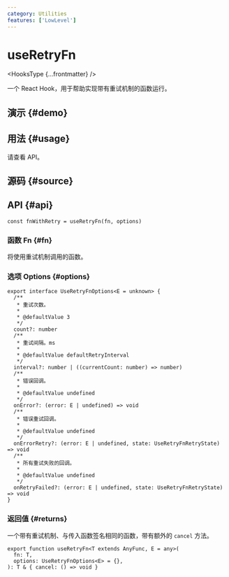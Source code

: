```yaml
---
category: Utilities
features: ['LowLevel']
---
```


# useRetryFn


<HooksType {...frontmatter} />

<Since version="v1.4.0" />

一个 React Hook，用于帮助实现带有重试机制的函数运行。

## 演示 \{#demo}


<App />

## 用法 \{#usage}

请查看 API。

## 源码 \{#source}


<Source />

## API \{#api}

```tsx
const fnWithRetry = useRetryFn(fn, options)
```

### 函数 Fn \{#fn}

将使用重试机制调用的函数。

### 选项 Options \{#options}

```tsx
export interface UseRetryFnOptions<E = unknown> {
  /**
   * 重试次数。
   *
   * @defaultValue 3
   */
  count?: number
  /**
   * 重试间隔。ms
   *
   * @defaultValue defaultRetryInterval
   */
  interval?: number | ((currentCount: number) => number)
  /**
   * 错误回调。
   *
   * @defaultValue undefined
   */
  onError?: (error: E | undefined) => void
  /**
   * 错误重试回调。
   *
   * @defaultValue undefined
   */
  onErrorRetry?: (error: E | undefined, state: UseRetryFnRetryState) => void
  /**
   * 所有重试失败的回调。
   *
   * @defaultValue undefined
   */
  onRetryFailed?: (error: E | undefined, state: UseRetryFnRetryState) => void
}
```

### 返回值 \{#returns}

一个带有重试机制、与传入函数签名相同的函数，带有额外的 `cancel` 方法。
  
```tsx
export function useRetryFn<T extends AnyFunc, E = any>(
  fn: T,
  options: UseRetryFnOptions<E> = {},
): T & { cancel: () => void }
```
